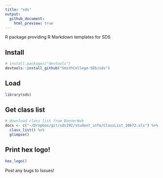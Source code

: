 ```yaml
---
title: "sds"
output:
  github_document:
    html_preview: true
---
```


R package providing R Markdown templates for SDS

## Install

```r
# install.packages("devtools")
devtools::install_github("SmithCollege-SDS/sds")
```

## Load

```r
library(sds)
```

## Get class list

```r
# download class list from BannerWeb
docs <- c("~/Dropbox/git/sds192/student_info/ClassList_10672.xls") %>%
  class_list() %>%
  glimpse()
```

## Print hex logo!

```r
hex_logo()
```

Post any bugs to Issues!
